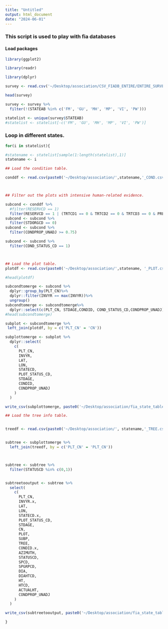 ```yaml
---
title: "Untitled"
output: html_document
date: "2024-06-01"
---
```


### This script is used to play with fia databases

#### Load packages

```r
library(ggplot2)

library(readr)

library(dplyr)
```
```r

survey <- read.csv('~/Desktop/association/CSV_FIADB_ENTIRE/ENTIRE_SURVEY.csv')

head(survey)

survey <- survey %>%
  filter(!(STATEAB %in% c('FM', 'GU', 'MH', 'MP', 'VI', 'PW')))

```

```r

statelist <- unique(survey$STATEAB)
#statelist <- statelist[-c('FM', 'GU', 'MH', 'MP', 'VI', 'PW')]


```
### Loop in different states.

```r

for(i in statelist){

#statename <- statelist[sample(1:length(statelist),1)]
statename <- i 

## Load the condition table.

conddf <- read.csv(paste0('~/Desktop/association/',statename,'_COND.csv'))



## Filter out the plots with intensive human-related evidence.

subcond <- conddf %>%
  #filter(RESERVCD == 1)
  filter(RESERVCD == 1 | (TRTCD1 == 0 & TRTCD2 == 0 & TRTCD3 == 0 & PREV_AFFORESTATION_CD %in% c(0,NA) & AFFORESTATION_CD %in% c(0,NA)))
subcond <- subcond %>%
  filter(STDORGCD == 0)
subcond <- subcond %>%
  filter(CONDPROP_UNADJ >= 0.75)

subcond <- subcond %>%
  filter(COND_STATUS_CD == 1)



## Load the plot table. 
plotdf <- read.csv(paste0('~/Desktop/association/',statename, '_PLOT.csv'))

#head(plotdf)

subcondtomerge <- subcond %>%
  dplyr::group_by(PLT_CN)%>%
  dplyr::filter(INVYR == max(INVYR))%>%
  ungroup()
subcondtomerge <- subcondtomerge%>%
  dplyr::select(c(PLT_CN, STDAGE,CONDID, COND_STATUS_CD,CONDPROP_UNADJ))
#head(subcondtomerge)

subplot <- subcondtomerge %>%
 left_join(plotdf, by = c('PLT_CN' = 'CN'))

subplottomerge <- subplot %>%
  dplyr::select(
    c(
      PLT_CN,
      INVYR,
      LAT,
      LON,
      STATECD,
      PLOT_STATUS_CD,
      STDAGE,
      CONDID,
      CONDPROP_UNADJ
    )
  )

write_csv(subplottomerge, paste0('~/Desktop/association/fia_state_tables/',statename,'_plotinfo.csv'))

## Load the tree info table.


treedf <- read.csv(paste0('~/Desktop/association/', statename,'_TREE.csv'))


subtree <- subplottomerge %>%
  left_join(treedf, by = c('PLT_CN' = 'PLT_CN'))



subtree <- subtree %>%
  filter(STATUSCD %in% c(0,1))


subtreetooutput <- subtree %>%
  select(
    c(
      PLT_CN,
      INVYR.x,
      LAT,
      LON,
      STATECD.x,
      PLOT_STATUS_CD,
      STDAGE,
      CN,
      PLOT,
      SUBP,
      TREE,
      CONDID.x,
      AZIMUTH,
      STATUSCD,
      SPCD,
      SPGRPCD,
      DIA,
      DIAHTCD,
      HT,
      HTCD,
      ACTUALHT,
      CONDPROP_UNADJ
    )
  )

write_csv(subtreetooutput, paste0('~/Desktop/association/fia_state_tables/',statename, '_treeinfo.csv'))

}

```





